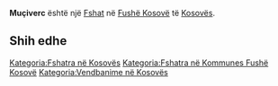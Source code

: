 {{Fshat në Kosovës
 | Emri                = Muçiverc
| sqi_N_name = Muçiverc
| sqi_N_FULL_NAME_RO = Muçiverc
| sqi_N_FULL_NAME_ND_RO = Muciverc
| sqi_N_SORT_NAME_RG = MUCIVERC
| sqi_N_FULL_NAME_RG = Muçiverc
| sqi_N_FULL_NAME_ND_RG = Muciverc
| sqi_V_name = Muçivercë
| sqi_V_FULL_NAME_RO = Muçivercë Muçivërci Analumi
| sqi_V_FULL_NAME_ND_RO = Muciverce Muciverci Analumi
| sqi_V_SORT_NAME_RG = MUCIVERCE MUCIVERCI ANALUMI
| sqi_V_FULL_NAME_RG = Muçivercë Muçivërci Analumi
| sqi_V_FULL_NAME_ND_RG = Muciverce Muciverci Analumi
| srp_N_name = Mučivrce
| srp_N_FULL_NAME_RO = Mučivrce
| srp_N_FULL_NAME_ND_RO = Mucivrce
| srp_N_SORT_NAME_RG = MUCIVRCE
| srp_N_FULL_NAME_RG = Mučivrce
| srp_N_FULL_NAME_ND_RG = Mucivrce
| srp_NS_name = Мучиврце
| srp_NS_FULL_NAME_RO = Мучиврце
| srp_NS_FULL_NAME_ND_RO = Мучиврце
| srp_NS_SORT_NAME_RG = МУЧИВРЦЕ
| srp_NS_FULL_NAME_RG = Мучиврце
| srp_NS_FULL_NAME_ND_RG = Мучиврце
| srp_V_name = Muučivrce
| srp_V_FULL_NAME_RO = Muučivrce
| srp_V_FULL_NAME_ND_RO = Muucivrce
| srp_V_SORT_NAME_RG = MUUCIVRCE
| srp_V_FULL_NAME_RG = Muučivrce
| srp_V_FULL_NAME_ND_RG = Muucivrce
| std_V_name = Analum
| std_V_FULL_NAME_RO = Analum
| std_V_FULL_NAME_ND_RO = Analum
| std_V_SORT_NAME_RG = ANALUM
| std_V_FULL_NAME_RG = Analum
| std_V_FULL_NAME_ND_RG = Analum

 | Emri (Rasa dhanore) = 
 | Figura              = 
 | Shteti              = Kosovo
 | Komuna              = Fushë Kosovë
 | Kodi postar         = 
 | Sipërfaqja          = 

 | Popullsia           = 

 | Regj. i popullsisë  = 
 | Dend. e popullsisë  = 
 | Faqja zyrtare       = 
 <!--- Koordinatat ----> 
 | Gjerësia            = 42.555278
 | Gjatësia            = 21.657222
 | Lartësia            = 
}}
'''Muçiverc''' është një [[Fshat]] në [[Fushë Kosovë]] të [[Kosovës]].

<!-- == Gjeografia == -->
<!-- == Historia == -->
<!-- == Demografia == -->
== Shih edhe ==
{{Komuna Fushë Kosovë}}
{{Kosovo-Administrata-Cung}}

[[Kategoria:Fshatra në Kosovës]]
[[Kategoria:Fshatra në Kommunes Fushë Kosovë]]
[[Kategoria:Vendbanime në Kosovës]]
